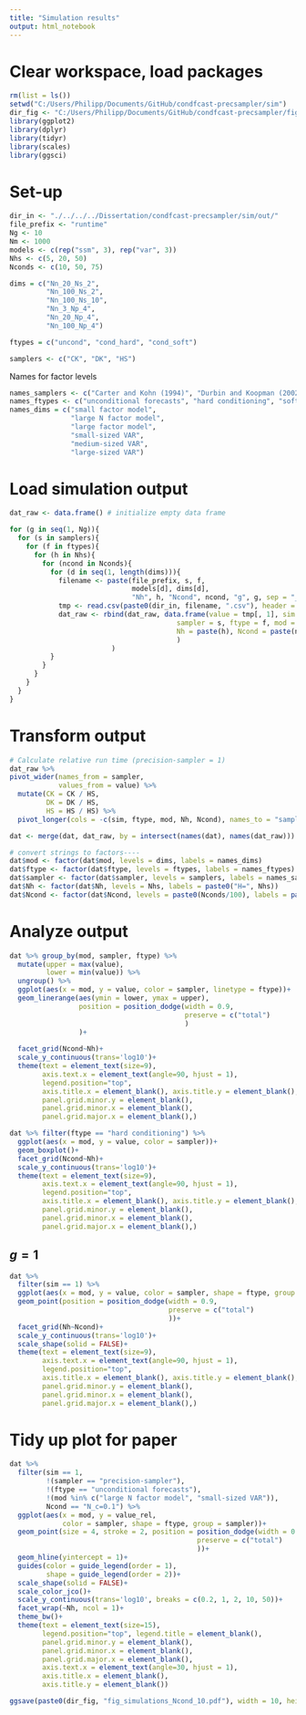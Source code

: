 ```yaml
---
title: "Simulation results"
output: html_notebook
---
```



# Clear workspace, load packages

```r
rm(list = ls())
setwd("C:/Users/Philipp/Documents/GitHub/condfcast-precsampler/sim")
dir_fig <- "C:/Users/Philipp/Documents/GitHub/condfcast-precsampler/figures/"
library(ggplot2)
library(dplyr)
library(tidyr)
library(scales)
library(ggsci)
```


# Set-up

```r
dir_in <- "./../../../Dissertation/condfcast-precsampler/sim/out/"
file_prefix <- "runtime"
Ng <- 10
Nm <- 1000
models <- c(rep("ssm", 3), rep("var", 3))
Nhs <- c(5, 20, 50)
Nconds <- c(10, 50, 75)

dims = c("Nn_20_Ns_2",
         "Nn_100_Ns_2",
         "Nn_100_Ns_10",
         "Nn_3_Np_4",
         "Nn_20_Np_4",
         "Nn_100_Np_4")

ftypes = c("uncond", "cond_hard", "cond_soft")

samplers <- c("CK", "DK", "HS")
```

Names for factor levels

```r
names_samplers <- c("Carter and Kohn (1994)", "Durbin and Koopman (2002)", "precision-sampler")
names_ftypes <- c("unconditional forecasts", "hard conditioning", "soft conditioning")
names_dims = c("small factor model",
               "large N factor model",
               "large factor model",
               "small-sized VAR",
               "medium-sized VAR",
               "large-sized VAR")
```


# Load simulation output

```r
dat_raw <- data.frame() # initialize empty data frame

for (g in seq(1, Ng)){
  for (s in samplers){
    for (f in ftypes){
      for (h in Nhs){
        for (ncond in Nconds){
          for (d in seq(1, length(dims))){
            filename <- paste(file_prefix, s, f, 
                              models[d], dims[d], 
                              "Nh", h, "Ncond", ncond, "g", g, sep = "_")
            tmp <- read.csv(paste0(dir_in, filename, ".csv"), header = FALSE)
            dat_raw <- rbind(dat_raw, data.frame(value = tmp[, 1], sim = g,
                                         sampler = s, ftype = f, mod = dims[d],
                                         Nh = paste(h), Ncond = paste(ncond/100)
                                         )
                         )
          }
        }
      }
    }
  }
}
```

# Transform output

```r
# Calculate relative run time (precision-sampler = 1)
dat_raw %>% 
pivot_wider(names_from = sampler, 
            values_from = value) %>%
  mutate(CK = CK / HS,
         DK = DK / HS,
         HS = HS / HS) %>%
  pivot_longer(cols = -c(sim, ftype, mod, Nh, Ncond), names_to = "sampler", values_to = "value_rel") -> dat

dat <- merge(dat, dat_raw, by = intersect(names(dat), names(dat_raw)))

# convert strings to factors----
dat$mod <- factor(dat$mod, levels = dims, labels = names_dims)
dat$ftype <- factor(dat$ftype, levels = ftypes, labels = names_ftypes)
dat$sampler <- factor(dat$sampler, levels = samplers, labels = names_samplers)
dat$Nh <- factor(dat$Nh, levels = Nhs, labels = paste0("H=", Nhs))
dat$Ncond <- factor(dat$Ncond, levels = paste0(Nconds/100), labels = paste0("N_c=", Nconds/100))

```

# Analyze output


```r
dat %>% group_by(mod, sampler, ftype) %>%
  mutate(upper = max(value),
         lower = min(value)) %>%
  ungroup() %>%
  ggplot(aes(x = mod, y = value, color = sampler, linetype = ftype))+
  geom_linerange(aes(ymin = lower, ymax = upper), 
                 position = position_dodge(width = 0.9, 
                                           preserve = c("total")
                                           )
                 )+
  
  facet_grid(Ncond~Nh)+
  scale_y_continuous(trans='log10')+
  theme(text = element_text(size=9),
        axis.text.x = element_text(angle=90, hjust = 1),
        legend.position="top",
        axis.title.x = element_blank(), axis.title.y = element_blank(),
        panel.grid.minor.y = element_blank(),
        panel.grid.minor.x = element_blank(),
        panel.grid.major.x = element_blank(),)
```

```r
dat %>% filter(ftype == "hard conditioning") %>%
  ggplot(aes(x = mod, y = value, color = sampler))+
  geom_boxplot()+
  facet_grid(Ncond~Nh)+
  scale_y_continuous(trans='log10')+
  theme(text = element_text(size=9),
        axis.text.x = element_text(angle=90, hjust = 1),
        legend.position="top",
        axis.title.x = element_blank(), axis.title.y = element_blank(),
        panel.grid.minor.y = element_blank(),
        panel.grid.minor.x = element_blank(),
        panel.grid.major.x = element_blank(),)
```



## $g=1$

```r
dat %>% 
  filter(sim == 1) %>%
  ggplot(aes(x = mod, y = value, color = sampler, shape = ftype, group = sampler))+
  geom_point(position = position_dodge(width = 0.9, 
                                       preserve = c("total")
                                       ))+
  facet_grid(Nh~Ncond)+
  scale_y_continuous(trans='log10')+
  scale_shape(solid = FALSE)+
  theme(text = element_text(size=9),
        axis.text.x = element_text(angle=90, hjust = 1),
        legend.position="top",
        axis.title.x = element_blank(), axis.title.y = element_blank(),
        panel.grid.minor.y = element_blank(),
        panel.grid.minor.x = element_blank(),
        panel.grid.major.x = element_blank(),)
```


# Tidy up plot for paper

```r
dat %>% 
  filter(sim == 1,
         !(sampler == "precision-sampler"),
         !(ftype == "unconditional forecasts"),
         !(mod %in% c("large N factor model", "small-sized VAR")),
         Ncond == "N_c=0.1") %>%
  ggplot(aes(x = mod, y = value_rel, 
             color = sampler, shape = ftype, group = sampler))+
  geom_point(size = 4, stroke = 2, position = position_dodge(width = 0.3, 
                                              preserve = c("total")
                                              ))+
  geom_hline(yintercept = 1)+
  guides(color = guide_legend(order = 1), 
         shape = guide_legend(order = 2))+
  scale_shape(solid = FALSE)+
  scale_color_jco()+
  scale_y_continuous(trans='log10', breaks = c(0.2, 1, 2, 10, 50))+
  facet_wrap(~Nh, ncol = 1)+
  theme_bw()+
  theme(text = element_text(size=15),
        legend.position="top", legend.title = element_blank(),
        panel.grid.minor.y = element_blank(),
        panel.grid.minor.x = element_blank(),
        panel.grid.major.x = element_blank(),
        axis.text.x = element_text(angle=30, hjust = 1),
        axis.title.x = element_blank(),
        axis.title.y = element_blank()) 
```

```r
ggsave(paste0(dir_fig, "fig_simulations_Ncond_10.pdf"), width = 10, height = 10, units = "in")
```


